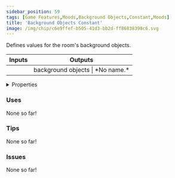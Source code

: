 ```yaml
---
sidebar_position: 59
tags: [Game Features,Moods,Background Objects,Constant,Moods]
title: 'Background Objects Constant'
image: /img/chip/c6e9ffef-b505-41d3-bb2d-ff86838398c6.svg
---
```


Defines values for the room's background objects.



<IChip uuid="c6e9ffef-b505-41d3-bb2d-ff86838398c6"/>

<table><thead><tr><th>Inputs</th><th>Outputs</th></tr></thead><tbody><tr><td /><td>background objects | *No name.*</td></tr></tbody></table>

<details>
  <summary>Properties</summary>
  <div>
    <div>
    <table>
      <tbody>
        <tr>
          <td>Is beta required?</td>
          <td>No</td>
        </tr>
        <tr>
          <td>Is chip a trolling risk?</td>
          <td>No</td>
        </tr>
        <tr>
          <td>Is chip a role assignment risk?</td>
          <td>No</td>
        </tr>
        <tr>
          <td>Chip UUID</td>
          <td>c6e9ffef-b505-41d3-bb2d-ff86838398c6</td>
        </tr>
        <tr>
          <td>Room availability</td>
          <td>Available everywhere</td>
        </tr>
      </tbody>
    </table>
    </div>
  </div>
</details>

### Uses

None so far!

### Tips

None so far!

### Issues

None so far!